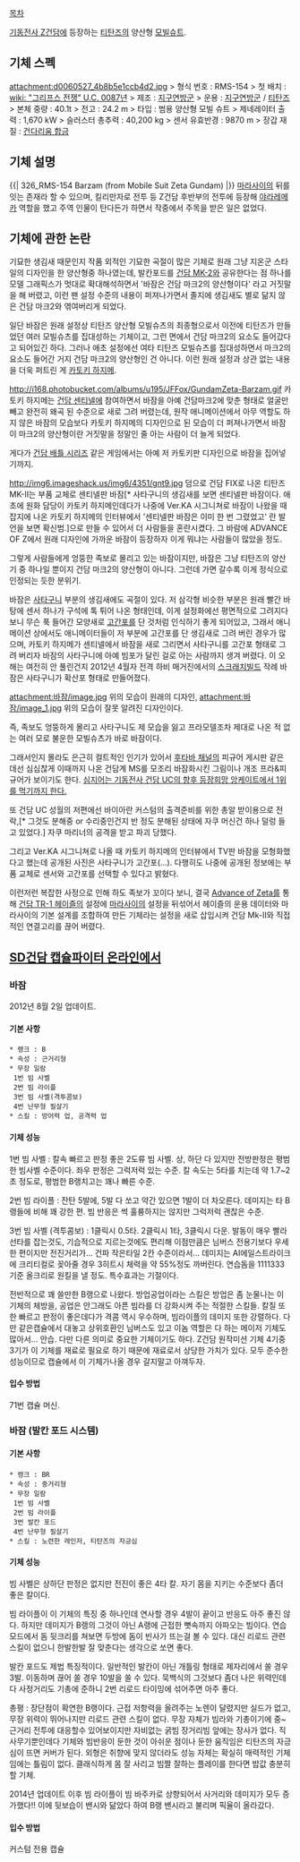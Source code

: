 [[목차]]

[[기동전사 Z건담]]에 등장하는 [[티탄즈]]의 양산형 [[모빌슈트]].

== 기체 스펙 ==
attachment:d0060527_4b8b5e1ccb4d2.jpg
> 형식 번호 : RMS-154
> 첫 배치 : [[wiki: "그리프스 전쟁" U.C. 0087년]]
> 제조 : [[지구연방군]]
> 운용 : [[지구연방군]] / [[티탄즈]]
> 본체 중량 : 40.1t
> 전고 : 24.2 m
> 타입 : 범용 양산형 모빌 슈트
> 제네레이터 출력 : 1,670 kW
> 슬러스터 총추력 : 40,200 kg
> 센서 유효반경 : 9870 m
> 장갑 재질 : [[건다리움 합금]]

== 기체 설명 ==
{{{#!html
<iframe width="550" height="413" src="http://www.youtube.com/embed/2HftH9gEJHQ" frameborder="0" allowfullscreen></iframe>}}}
{{| 326_RMS-154 Barzam (from Mobile Suit Zeta Gundam) |}}
[[마라사이]]의 뒤를 잇는 존재라 할 수 있으며, 킬리만자로 전투 등 Z건담 후반부의 전투에 등장해 [[야라레메카]] 역할을 했고 주역 인물이 탄다든가 하면서 작중에서 주목을 받은 일은 없었다. 

== 기체에 관한 논란 ==
기묘한 생김새 때문인지 작품 외적인 기묘한 곡절이 많은 기체로 원래 그냥 지온군 스타일의 디자인을 한 양산형중 하나였는데, 발칸포드를 [[건담 MK-2]]와 공유한다는 점 하나를 모델 그래픽스가 멋대로 확대해석하면서 '바잠은 건담 마크2의 양산형이다' 라고 거짓말을 해 버렸고, 이런 팬 설정 수준의 내용이 퍼져나가면서 졸지에 생김새도 별로 닮지 않은 건담 마크2와 엮여버리게 되었다. 

일단 바잠은 원래 설정상 티탄즈 양산형 모빌슈츠의 최종형으로서 이전에 티탄즈가 만들었던 여러 모빌슈츠를 집대성하는 기체이고, 그런 면에서 건담 마크2의 요소도 들어갔다고 되어있긴 하다. 그러나 애초 설정에선 여타 티탄즈 모빌슈츠를 집대성하면서 마크2의 요소도 들어간 거지 건담 마크2의 양산형인 건 아니다. 이런 원래 설정과 상관 없는 내용을 더욱 퍼트린 게 [[카토키 하지메]].

http://i168.photobucket.com/albums/u195/JFFox/GundamZeta-Barzam.gif 
카토키 하지메는 [[건담 센티넬]]에 참여하면서 바잠을 아예 건담마크2에 맞춘 형태로 얼굴만 빼고 완전히 왜곡 된 수준으로 새로 그려 버렸는데, 원작 애니메이션에서 아무  역할도 하지 않은 바잠의 모습보다 카토키 하지메의 디자인으로 된 모습이 더 퍼져나가면서 바잠이 마크2의 양산형이란 거짓말을 정말인 줄 아는 사람이 더 늘게 되었다.

게다가 [[건담 배틀 시리즈]] 같은 게임에서는 아예 저 카토키판 디자인으로 바잠을 집어넣기까지.

http://img6.imageshack.us/img6/4351/gnt9.jpg
덤으로 건담 FIX로 나온 티탄즈 MK-II는 부품 교체로 센티넬판 바잠[* 사타구니의 생김새를 보면 센티넬판 바잠이다. 애초에 원화 담당이 카토키 하지메인데다가 나중에 Ver.KA 시그니쳐로 바잠이 나왔을 때 잡지에 나온 카토키 하지메의 인터뷰에서 '센티넬판 바잠은 이미 한 번 그렸었고' 란 발언을 보면 확신범.]으로 만들 수 있어서 더 사람들을 혼란시켰다. 그 바람에 ADVANCE OF Z에서 원래 디자인에 가까운 바잠이 등장하자 이게 뭐냐는 사람들이 많았을 정도.

그렇게 사람들에게 엉뚱한 족보로 몰리고 있는 바잠이지만, 바잠은 그냥 티탄즈의 양산기 중 하나일 뿐이지 건담 마크2의 양산형이 아니다. 그런데 가면 갈수록 이게 정식으로 인정되는 듯한 분위기.  

바잠은 [[사타구니]] 부분의 생김새에도 곡절이 있다. 저 삼각형 비슷한 부분은 원래 빨간 바탕에 센서 하나가 구석에 톡 튀어 나온 형태인데, 이게 설정화에선 평면적으로 그려지다 보니 무슨 푹 들어간 모양새로 [[고간포]]를 단 것처럼 인식하기 좋게 되어있고, 그래서 애니메이션 상에서도 애니메이터들이 저 부분에 고간포를 단 생김새로 그려 버린 경우가 많으며, 카토키 하지메가 센티넬에서 바잠을 새로 그리면서 사타구니를 고간포 형태로 그려 버리자 바잠의 사타구니에 아예 빔포가 달린 걸로 아는 사람까지 생겨 버렸다. 이 오해는 여전히 안 풀린건지 2012년 4월자 전격 하비 매거진에서의 [[스크래치빌드]] 작례 바잠은 사타구니가 확산포 형태로 만들어졌다.

attachment:바잠/image.jpg
위의 모습이 원래의 디자인,
attachment:바잠/image_1.jpg
위의 모습이 잘못 알려진 디자인이다.
    
즉, 족보도 엉뚱하게 몰리고 사타구니도 제 모습을 잃고 프라모델조차 제대로 나온 적 없는 여러 모로 불운한 모빌슈츠가 바로 바잠이다. 
     
그래서인지 몰라도 은근히 컬트적인 인기가 있어서 [[후타바 채널]]의 피규어 게시판 같은 데선 심심찮게 이때까지 나온 건담계 MS를 모조리 바잠화시킨 그림이나 개조 프라&피규어가 보이기도 한다. [http://lgaim.egloos.com/3782402 심지어는 기동전사 건담 UC의 향후 등장희망 앙케이트에서 1위를 먹기까지 한다.]

또 건담 UC 성월의 저편에선 바이아란 커스텀의 출격준비를 위한 총알 받이용으로 전락,[* 그것도 분해중 or 수리중인건지 반 정도 분해된 상태에 자쿠 머신건 하나 덜렁 들고 있었다.] 자쿠 마리너의 공격을 받고 파괴 당했다.

그리고 Ver.KA 시그니쳐로 나올 때 카토키 하지메의 인터뷰에서 TV판 바잠을 모형화했다고 했는데 공개된 사진은 사타구니가 고간포(…). 다행히도 나중에 공개된 정보에는 부품 교체로 센서와 고간포를 선택할 수 있다고 밝혔다.

이런저런 복잡한 사정으로 인해 하도 족보가 꼬이다 보니, 결국 [[Advance of Zeta]]를 통해 [[건담 TR-1 헤이즐]]의 설정에 [[마라사이]]의 설정을 뒤섞어서 헤이즐의 운용 데이터와 마라사이의 기본 설계를 조합하여 만든 기체라는 설정을 새로 삽입시켜 건담 Mk-II와 직접적인 연결고리를 끊어 버렸다.

== [[SD건담 캡슐파이터 온라인]]에서 ==

=== 바잠 ===
2012년 8월 2일 업데이트.

==== 기본 사항 ====
 * 랭크 : B
 * 속성 : 근거리형
 * 무장 일람
  1번 빔 사벨
  2번 빔 라이플
  3번 빔 사벨(격투콤보)
  4번 난무형 필살기
 * 스킬 : 방어력 업, 공격력 업

==== 기체 성능 ====
1번 빔 사벨 : 칼속 빠르고 판정 좋은 2도류 빔 사벨. 상, 하단 다 있지만 전방판정은 평범한 빔사벨 수준이다. 좌우 판정은 그럭저럭 있는 수준. 칼 속도는 5타를 치는데 약 1.7~2초 정도로, 평범한 B랭치고는 꽤나 빠른 수준.

2번 빔 라이플 : 잔탄 5발에, 5발 다 쏘고 약간 있으면 1발이 더 차오른다. 데미지는 타 B랭들에 비해 꽤 강한 편. 빔 반응은 썩 훌륭하지는 않지만 그럭저럭 괜찮은 수준.

3번 빔 사벨 (격투콤보) : 1클릭시 0.5타. 2클릭시 1타, 3클릭시 다운. 발동이 매우 빨라 선타를 잡는것도, 기습적으로 지르는것에도 편리해 이점만큼은 님버스 전용기보다 우세한 편이지만 전진거리가... 건파 작은타일 2칸 수준이라서... 데미지는 AI에일스트라이크에 크리티컬로 꽂아줄 경우 3히트시 체력을 약 55%정도 까버린다. 연습돔을 1111333 기준 올크리로 원킬을 낼 정도. 특수효과는 기절이다.

전반적으로 꽤 쓸만한 B랭으로 나왔다. 방업공업이라는 스킬은 방업은 좀 눈물나는 이 기체의 체방을, 공업은 안그래도 아픈 빔라를 더 강화시켜 주는 적절한 스킬들. 칼질 또한 빠르고 판정이 좋은데다가 격콤 역시 우수하며, 빔라이플의 데미지 또한 강렬하다. 다만 같은캡슐에서 대놓고 상위호환인 님버스도 있고 이놈 역할은 다 하는 메이저 기체도 많아서... 안습.
다만 다른 의미로 중요한 기체이기도 하다. Z건담 원작미션 기체 4기중 3기가 이 기체를 재료로 필요로 하기 때문에 재료로서 상당한 가치가 있다. 모두 준수한 성능이므로 캡슐에서 이 기체가나올 경우 갈지말고 아껴두자.

==== 입수 방법 ====
71번 캡슐 머신.

=== 바잠 (발칸 포드 시스템) ===
==== 기본 사항 ====
 * 랭크 : BR
 * 속성 : 중거리형
 * 무장 일람 
  1번 빔 사벨
  2번 빔 라이플
  3번 발칸 포드
  4번 난무형 필살기
 * 스킬 : 노련한 레인저, 티탄즈의 자긍심

==== 기체 성능 ====
빔 사벨은 상하단 판정은 없지만 전진이 좋은 4타 칼. 자기 몸을 지키는 수준보다 좀더 좋은 칼이다.

빔 라이플이 이 기체의 특징 중 하나인데 연사할 경우 4발이 끝이고 반응도 아주 좋진 않다. 하지만 데미지가 B랭의 그것이 아닌 A랭에 근접한 뼛속까지 아파오는 빔이다. 연습모드에서 돔 뒷크리를 쳐보면 두방에 돔이 빈사가 뜨는걸 볼 수 있다. 대신 리로드 관련 스킬이 없으니 한발한발 잘 맞춘다는 생각으로 쏘면 좋다.

발칸 포드도 제법 특징적이다. 일반적인 발칸이 아닌 개틀링 형태로 제자리에서 쏠 경우 3발. 이동하며 끊어 쏠 경우 10발을 쏠 수 있다. 묵백식의 그것보다 좀더 나은 위력인데다 사정거리도 기총에 준하니 2번 리로드 타이밍에 섞어주면 아주 좋다.

총평 : 장단점이 확연한 B랭이다. 근접 저항력을 올려주는 노렌이 달렸지만 실드가 없고, 무장 위력이 뛰어나지만 리로드 관련 스킬이 없다. 무장 자체가 빔라와 기총이기에 중~근거리 전투에 대응할수 있어보이지만 자비없는 굵빔 장거리빔 앞에는 장사가 없다. 직사무기뿐인데다 기체와 빔반응이 둔한 것이 아쉬운 점이나 둔한 움직임은 티탄즈의 자긍심이 뜨면 커버가 된다. 외형은 취향에 맞지 않더라도 성능 자체는 확실히 매력적인 기체임에는 틀림이 없다. 클래식하게 몸 잘 사리고 빔짤 잘하는 플레이를 한다면 밥값 충분히 할 기체.

2014년 업데이트 이후 빔 라이플이 빔 바주카로 상향되어서 사거리와 데미지가 모두 증가했다!! 이에 뒷보습이 밴시와 닮았다 하여 B랭 밴시라고 불리며 픽율이 올라갔다.

==== 입수 방법 ====
커스텀 전용 캡슐
